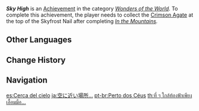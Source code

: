 {{Achievement Infobox
|id           = 81046
|order id     = 1047
|category     = Wonders of the World
|description  = Climb the [[Skyfrost Nail]] after it has been restored.
|requirements = Collect the [[Crimson Agate]] at the top of the Skyfrost Nail after completing ''[[In the Mountains]].''
|primogems    = 5
|tracking     = 
|hidden       = 1
|topic        = 
|type         = Exploration
}}
'''''Sky High''''' is an [[Achievement]] in the category ''[[Wonders of the World]]''. To complete this achievement, the player needs to collect the [[Crimson Agate]] at the top of the Skyfrost Nail after completing ''[[In the Mountains]].''
<!--
==Trivia==
-->

==Other Languages==
{{Other Languages
|en      = Sky High
|zhs     = 接近天空的地方…
|zhs_rm  = Jiējìn Tiānkōng de Dìfāng...
|zht     = 接近天空的地方…
|zht_rm  = Jiējìn Tiānkōng de Dìfāng...
|zh_tl   = A Place Near the Sky...
|ja      = 空に近い場所…
|ja_rm   = Sora ni Chikai Basho...
|ja_tl   = A Place Near the Sky...
|ko      = 하늘과 가까운 곳…
|ko_tl   = A Place Close to the Sky...
|es      = Cerca del cielo
|es_tl   = Near the Sky
|fr      = Plus près du ciel...
|fr_tl   = Closer to the Sky...
|ru      = До небес
|ru_tl   = To the Sky
|th      = ที่ ๆ ใกล้ท้องฟ้าเพียงเอื้อมมือ...
|th_rm   = 
|th_tl   = 
|vi      = Nơi tiếp giáp bầu trời...
|vi_tl   = Where meeting the sky...
|de      = Dem Himmel so nah ...
|de_tl   = So Close to Heaven ...
|id      = Tempat di Atas Langit...
|id_tl   = A Place Above the Sky...
|pt      = Perto dos Céus
|pt_tl   = 
|tr      = Göğün Tepesine
|tr_tl   = To the Tip of the Sky
|it      = Verso il cielo
|it_tl   = 
}}

==Change History==
{{Change History|1.2}}
<!--
==References==
{{Reflist}}
-->
==Navigation==
{{Achievement Navbox|Wonders of the World|Exploration}}

[[es:Cerca del cielo]]
[[ja:空に近い場所…]]
[[pt-br:Perto dos Céus]]
[[th:ที่ ๆ ใกล้ท้องฟ้าเพียงเอื้อมมือ...]]
